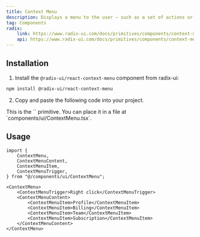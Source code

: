 ```yaml
---
title: Context Menu
description: Displays a menu to the user — such as a set of actions or functions — triggered by a button.
tag: Components
radix:
    link: https://www.radix-ui.com/docs/primitives/components/context-menu
    api: https://www.radix-ui.com/docs/primitives/components/context-menu#api-reference
---
```


<ComponentExample src="src/components/examples/ContextMenuDemo.tsx">
    <ContextMenuDemo />
</ComponentExample>

## Installation

1. Install the `@radix-ui/react-context-menu` component from radix-ui:

```bash
npm install @radix-ui/react-context-menu
```

2. Copy and paste the following code into your project.

<ComponentSource src="src/components/ui/ContextMenu.tsx" />

<Alert variant="outline">
    This is the `<ContextMenu />` primitive. You can place it in a file at
    `components/ui/ContextMenu.tsx`.
</Alert>

## Usage

```tsx
import {
    ContextMenu,
    ContextMenuContent,
    ContextMenuItem,
    ContextMenuTrigger,
} from "@/components/ui/ContextMenu";
```

```tsx
<ContextMenu>
    <ContextMenuTrigger>Right click</ContextMenuTrigger>
    <ContextMenuContent>
        <ContextMenuItem>Profile</ContextMenuItem>
        <ContextMenuItem>Billing</ContextMenuItem>
        <ContextMenuItem>Team</ContextMenuItem>
        <ContextMenuItem>Subscription</ContextMenuItem>
    </ContextMenuContent>
</ContextMenu>
```

